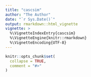 ```yaml
---
title: "cascsim"
author: "The Author"
date: "`r Sys.Date()`"
output: rmarkdown::html_vignette
vignette: >
  %\VignetteIndexEntry{cascsim}
  %\VignetteEngine{knitr::rmarkdown}
  %\VignetteEncoding{UTF-8}
---
```


```r
knitr::opts_chunk$set(
  collapse = TRUE,
  comment = "#>"
)
```

